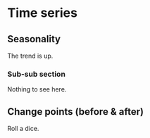 # Time series

## Seasonality

The trend is up.  

### Sub-sub section  

Nothing to see here.  

## Change points (before & after)  

Roll a dice.    

